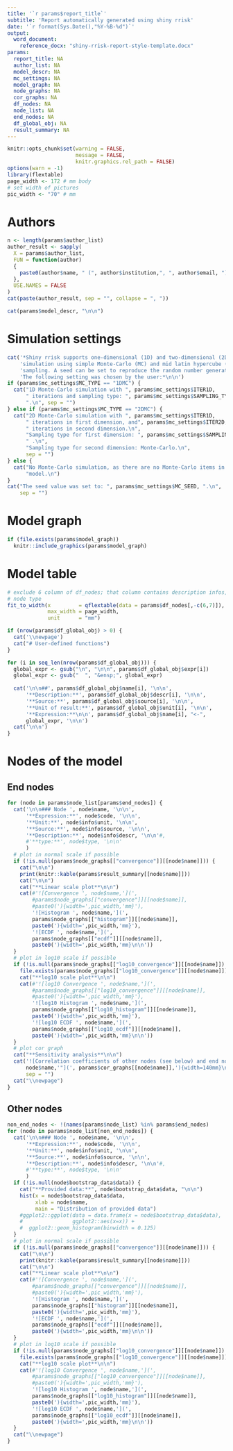 ---
title: '`r params$report_title`'
subtitle: 'Report automatically generated using shiny rrisk'
date: '`r format(Sys.Date(),"%Y-%B-%d")`'
output: 
  word_document:
    reference_docx: "shiny-rrisk-report-style-template.docx"
params:
  report_title: NA
  author_list: NA
  model_descr: NA
  mc_settings: NA
  model_graph: NA
  node_graphs: NA
  cor_graphs: NA
  df_nodes: NA
  node_list: NA
  end_nodes: NA
  df_global_obj: NA
  result_summary: NA
---

```{r setup, include=FALSE} 
knitr::opts_chunk$set(warning = FALSE, 
                      message = FALSE,
                      knitr.graphics.rel_path = FALSE)
options(warn = -1)
library(flextable)
page_width <- 172 # mm body
# set width of pictures
pic_width <- "70" # mm
```

# Authors

```{r print_authors, echo = FALSE, results = "asis"}
n <- length(params$author_list)
author_result <- sapply(
  X = params$author_list,
  FUN = function(author)
  {
    paste0(author$name, " (", author$institution,", ", author$email, ")")
  },
  USE.NAMES = FALSE
)
cat(paste(author_result, sep = "", collapse = ", "))
```

```{r print_model_description, echo = FALSE, results = "asis"}
cat(params$model_descr, "\n\n")
```

# Simulation settings

```{r print_mc_settings, echo = FALSE, results = "asis"}
cat('*Shiny rrisk supports one-dimensional (1D) and two-dimensional (2D) ', 
    'simulation using simple Monte-Carlo (MC) and mid latin hypercube (MLH) ',
    'sampling. A seed can be set to reproduce the random number generation. ',
    'The following setting was chosen by the user:*\n\n')
if (params$mc_settings$MC_TYPE == "1DMC") {
  cat("1D Monte-Carlo simulation with ", params$mc_settings$ITER1D, 
      " iterations and sampling type: ", params$mc_settings$SAMPLING_TYPE, 
      ".\n", sep = "")
} else if (params$mc_settings$MC_TYPE == "2DMC") {
  cat("2D Monte-Carlo simulation with ", params$mc_settings$ITER1D, 
      " iterations in first dimension, and", params$mc_settings$ITER2D,
      " iterations in second dimension.\n",
      "Sampling type for first dimension: ", params$mc_settings$SAMPLING_TYPE,
      " .\n",
      "Sampling type for second dimension: Monte-Carlo.\n",
      sep = "")
} else {
  cat("No Monte-Carlo simulation, as there are no Monte-Carlo items in the",
      "model.\n")
}
cat("The seed value was set to: ", params$mc_settings$MC_SEED, ".\n",
    sep = "")
```

# Model graph

```{r show_model_graph, echo = FALSE, fig.cap = "Plot of the model graph", out.width = "90%"}
if (file.exists(params$model_graph))
  knitr::include_graphics(params$model_graph)
```

\newpage

# Model table

```{r df_nodes B, echo = FALSE}
# exclude 6 column of df_nodes; that column contains description infos, and
# node type
fit_to_width(x         = qflextable(data = params$df_nodes[,-c(6,7)]),
             max_width = page_width,
             unit      = "mm")
```

```{r add_new_page_if_user_expr, echo = FALSE, results = "asis"}
if (nrow(params$df_global_obj) > 0) {
  cat('\\newpage')
  cat("# User-defined functions")
}
```

```{r print_global_objects, echo = FALSE, results = "asis"}
for (i in seq_len(nrow(params$df_global_obj))) {
  global_expr <- gsub("\n", "\n\n", params$df_global_obj$expr[i])
  global_expr <- gsub("  ", "&ensp;", global_expr)
  
  cat('\n\n##', params$df_global_obj$name[i], '\n\n',
      '**Description:**', params$df_global_obj$descr[i], '\n\n',
      '**Source:**', params$df_global_obj$source[i], '\n\n',
      '**Unit of result:**', params$df_global_obj$unit[i], '\n\n',
      '**Expression:**\n\n', params$df_global_obj$name[i], "<-", 
      global_expr, '\n\n')
  cat('\n\n')
}
```

\newpage

# Nodes of the model

## End nodes

```{r end_nodes_and_plots, echo = FALSE, results = 'asis'}
for (node in params$node_list[params$end_nodes]) {
  cat('\n\n### Node ', node$name, '\n\n',
      '**Expression:**', node$code, '\n\n',
      '**Unit:**', node$info$unit, '\n\n',
      '**Source:**', node$info$source, '\n\n',
      '**Description:**', node$info$descr, '\n\n'#,
      #'**type:**', node$type, '\n\n'
      )
  # plot in normal scale if possible
  if (!is.null(params$node_graphs[["convergence"]][[node$name]])) {
    cat("\n\n")
    print(knitr::kable(params$result_summary[[node$name]]))
    cat("\n\n")
    cat("**Linear scale plot**\n\n")
    cat(#'![Convergence ', node$name,'](',
        #params$node_graphs[["convergence"]][[node$name]],
        #paste0('){width=',pic_width,'mm}'),
        '![Histogram ', node$name,'](',
        params$node_graphs[["histogram"]][[node$name]],
        paste0('){width=',pic_width,'mm}'),
        '![ECDF ', node$name,'](',
        params$node_graphs[["ecdf"]][[node$name]],
        paste0('){width=',pic_width,'mm}\n\n'))
  }
  # plot in log10 scale if possible
  if (!is.null(params$node_graphs[["log10_convergence"]][[node$name]]) &&
    file.exists(params$node_graphs[["log10_convergence"]][[node$name]])) {
    cat("**log10 scale plot**\n\n")
    cat(#'![log10 Convergence ', node$name,'](',
        #params$node_graphs[["log10_convergence"]][[node$name]],
        #paste0('){width=',pic_width,'mm}'),
        '![log10 Histogram ', node$name,'](',
        params$node_graphs[["log10_histogram"]][[node$name]],
        paste0('){width=',pic_width,'mm}'),
        '![log10 ECDF ', node$name,'](',
        params$node_graphs[["log10_ecdf"]][[node$name]],
        paste0('){width=',pic_width,'mm}\n\n'))
  }
  # plot cor graph
  cat("**Sensitivity analysis**\n\n")
  cat('![Correlation coefficients of other nodes (see below) and end node "',
      node$name,'"](', params$cor_graphs[[node$name]],'){width=140mm}\n\n',
      sep = "")
  cat("\\newpage")
}
```

## Other nodes

```{r nodes_and_plots, echo = FALSE, results = 'asis'}
non_end_nodes <- !(names(params$node_list) %in% params$end_nodes)
for (node in params$node_list[non_end_nodes]) {
  cat('\n\n### Node ', node$name, '\n\n',
      '**Expression:**', node$code, '\n\n',
      '**Unit:**', node$info$unit, '\n\n',
      '**Source:**', node$info$source, '\n\n',
      '**Description:**', node$info$descr, '\n\n'#,
      #'**type:**', node$type, '\n\n'
      )
  if (!is.null(node$bootstrap_data$data)) {
    cat("**Provided data:**", node$bootstrap_data$data, "\n\n")
    hist(x = node$bootstrap_data$data,
         xlab = node$name,
         main = "Distribution of provided data")
    #ggplot2::ggplot(data = data.frame(x = node$bootstrap_data$data),
    #                ggplot2::aes(x=x)) + 
    #  ggplot2::geom_histogram(binwidth = 0.125)
  }
  # plot in normal scale if possible
  if (!is.null(params$node_graphs[["convergence"]][[node$name]])) {
    cat("\n\n")
    print(knitr::kable(params$result_summary[[node$name]]))
    cat("\n\n")
    cat("**Linear scale plot**\n\n")
    cat(#'![Convergence ', node$name,'](',
        #params$node_graphs[["convergence"]][[node$name]],
        #paste0('){width=',pic_width,'mm}'),
        '![Histogram ', node$name,'](',
        params$node_graphs[["histogram"]][[node$name]],
        paste0('){width=',pic_width,'mm}'),
        '![ECDF ', node$name,'](',
        params$node_graphs[["ecdf"]][[node$name]],
        paste0('){width=',pic_width,'mm}\n\n'))
  }
  # plot in log10 scale if possible
  if (!is.null(params$node_graphs[["log10_convergence"]][[node$name]]) &&
    file.exists(params$node_graphs[["log10_convergence"]][[node$name]])) {
    cat("**log10 scale plot**\n\n")
    cat(#'![log10 Convergence ', node$name,'](',
        #params$node_graphs[["log10_convergence"]][[node$name]],
        #paste0('){width=',pic_width,'mm}'),
        '![log10 Histogram ', node$name,'](',
        params$node_graphs[["log10_histogram"]][[node$name]],
        paste0('){width=',pic_width,'mm}'),
        '![log10 ECDF ', node$name,'](',
        params$node_graphs[["log10_ecdf"]][[node$name]],
        paste0('){width=',pic_width,'mm}\n\n'))
  }
  cat("\\newpage")
}
```